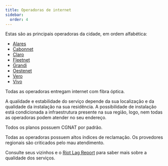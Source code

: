 ```yaml
---
title: Operadoras de internet
sidebar:
  order: 4
---
```



<ImageSwitcher
  darkSrc="/src/assets/presidente-prudente/isps-dark.svg"
  lightSrc="/src/assets/presidente-prudente/isps-light.svg"
  alt="Ilustrações que remetem à internet"
/>

Estas são as principais operadoras da cidade, em ordem alfabética:

- [Alares](https://www.alaresinternet.com.br/home?city=presidente-prudente-sp)
- [Cabonnet](https://cabonnet.com.br)
- [Claro](https://claro.com.br/internet/banda-larga)
- [Fleetnet](https://fleetnet.com.br)
- [Grandi](https://granditelecom.com.br)
- [Oestenet](https://oestenet.net)
- [Vero](https://verointernet.com.br)
- [Vivo](https://vivo.com.br/para-voce/produtos-e-servicos/para-casa/internet)

Todas as operadoras entregam internet com fibra óptica.

A qualidade e estabilidade do serviço depende da sua localização e da qualidade da instalação na sua residência. A possibilidade de instalação está condicionada a infraestrutura presente na sua região, logo, nem todas as operadoras podem atender no seu endereço.

Todos os planos possuem CGNAT por padrão.

Todas as operadoras possuem altos índices de reclamação. Os provedores regionais são criticados pelo mau atendimento.

Consulte seus vizinhos e o [Riot Lag Report](https://lagreport.br.leagueoflegends.com/pt/results/br/33495) para saber mais sobre a qualidade dos serviços.
